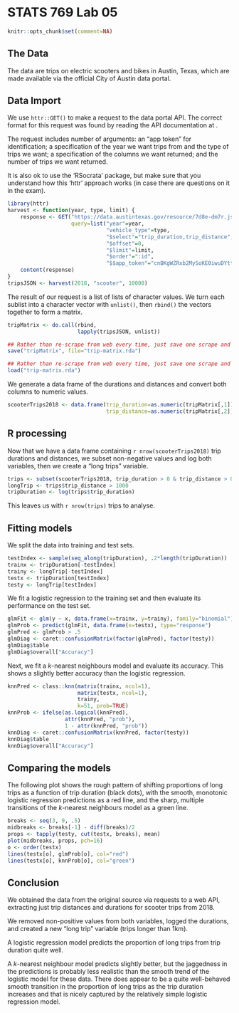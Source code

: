 
# STATS 769 Lab 05

```{r echo=FALSE}
knitr::opts_chunk$set(comment=NA)
```

## The Data

The data are trips on electric scooters and bikes in Austin, Texas,
which are made available via 
the official City of Austin data portal.

## Data Import

We use `httr::GET()` to make a request to the data portal API.
The correct format for this request was found by reading the
API documentation at 
<a href="https://dev.socrata.com/foundry/data.austintexas.gov/7d8e-dm7r"></a>.

The request includes number of arguments:
an "app token" for identification; a specification of the year
we want trips from and the type of trips we want; 
a specification of the columns we want returned; and the number of
trips we want returned.

It is also ok to use the 'RSocrata' package, but make sure that
you understand how this 'httr' approach works (in case there are
questions on it in the exam).

```{r eval=FALSE}
library(httr)
harvest <- function(year, type, limit) {
    response <- GET("https://data.austintexas.gov/resource/7d8e-dm7r.json",
                    query=list("year"=year,
                               "vehicle_type"=type,
                               "$select"="trip_duration,trip_distance",
                               "$offset"=0,
                               "$limit"=limit,
                               "$order"=":id",
                               "$$app_token"="cnBKgWZRxb2MySoKE0iwuDYtt"))
    content(response)
}
tripsJSON <- harvest(2018, "scooter", 10000)
```

The result of our request is a list of lists of character values.
We turn each sublist into a character vector with `unlist()`, then
`rbind()` the vectors together to form a matrix.


```{r eval=FALSE}
tripMatrix <- do.call(rbind, 
                      lapply(tripsJSON, unlist))
```

```{r eval=FALSE, echo=FALSE}
## Rather than re-scrape from web every time, just save one scrape and reload 
save("tripMatrix", file="trip-matrix.rda")
```

```{r echo=FALSE}
## Rather than re-scrape from web every time, just save one scrape and reload 
load("trip-matrix.rda")
```

We generate a data frame of the durations and distances and
convert both columns to numeric values.

```{r}
scooterTrips2018 <- data.frame(trip_duration=as.numeric(tripMatrix[,1]), 
                               trip_distance=as.numeric(tripMatrix[,2]))
```


## R processing

Now that we have a data frame containing `r nrow(scooterTrips2018)`
trip durations and distances, we subset non-negative values
and log both variables, then we create a "long trips" variable.

```{r}
trips <- subset(scooterTrips2018, trip_duration > 0 & trip_distance > 0)
longTrip <- trips$trip_distance > 1000
tripDuration <- log(trips$trip_duration)
```

This leaves us with `r nrow(trips)` trips to analyse.

## Fitting models

We split the data into training and test sets.

```{r}
testIndex <- sample(seq_along(tripDuration), .2*length(tripDuration))
trainx <- tripDuration[-testIndex]
trainy <- longTrip[-testIndex]
testx <- tripDuration[testIndex]
testy <- longTrip[testIndex]
```

We fit a logistic regression to the training set and then 
evaluate its performance on the test set.

```{r}
glmFit <- glm(y ~ x, data.frame(x=trainx, y=trainy), family="binomial")
glmProb <- predict(glmFit, data.frame(x=testx), type="response")
glmPred <- glmProb > .5
glmDiag <- caret::confusionMatrix(factor(glmPred), factor(testy))
glmDiag$table
glmDiag$overall["Accuracy"]
```

Next, we fit a
$k$-nearest neighbours model and evaluate its accuracy.
This shows a slightly better accuracy than the logistic regression.

```{r}
knnPred <- class::knn(matrix(trainx, ncol=1),
                      matrix(testx, ncol=1),
                      trainy,
                      k=51, prob=TRUE)
knnProb <- ifelse(as.logical(knnPred), 
                  attr(knnPred, "prob"), 
                  1 - attr(knnPred, "prob"))
knnDiag <- caret::confusionMatrix(knnPred, factor(testy))
knnDiag$table
knnDiag$overall["Accuracy"]
```

## Comparing the models

The following plot shows the rough pattern of shifting proportions
of long trips as a function of trip duration (black dots), with the 
smooth, monotonic logistic regression predictions as a red line, and 
the sharp, multiple transitions of the $k$-nearest neighbours model
as a green line.

```{r}
breaks <- seq(3, 9, .5)
midbreaks <- breaks[-1] - diff(breaks)/2
props <- tapply(testy, cut(testx, breaks), mean)
plot(midbreaks, props, pch=16)
o <- order(testx)
lines(testx[o], glmProb[o], col="red")
lines(testx[o], knnProb[o], col="green")
```

## Conclusion

We obtained the data from the original source via requests to a web API,
extracting just trip distances and durations for scooter trips from
2018.

We removed non-positive values from both variables, logged the durations,
and created a new "long trip" variable (trips longer than 1km).

A logistic regression model predicts the proportion of 
long trips from trip duration quite well.

A $k$-nearest neighbour model predicts slightly better, but the 
jaggedness in the predictions is probably less realistic than 
the smooth trend of the logistic model for these data.
There does appear to be a quite well-behaved smooth 
transition in the proportion of long trips as the trip
duration increases and that is nicely captured by the relatively
simple logistic regression model.


